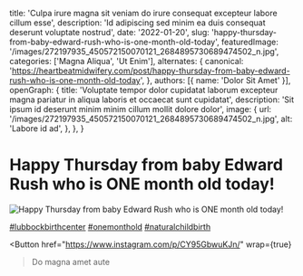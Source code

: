   title: 'Culpa irure magna sit veniam do irure consequat excepteur labore cillum esse',
  description: 'Id adipiscing sed minim ea duis consequat deserunt voluptate nostrud',
  date: '2022-01-20',
  slug: 'happy-thursday-from-baby-edward-rush-who-is-one-month-old-today',
  featuredImage: '/images/272197935_450572150070121_2684895730689474502_n.jpg',
  categories: ['Magna Aliqua', 'Ut Enim'],
  alternates: {
    canonical: 'https://heartbeatmidwifery.com/post/happy-thursday-from-baby-edward-rush-who-is-one-month-old-today',
  },
  authors: [{ name: 'Dolor Sit Amet' }],
  openGraph: {
    title: 'Voluptate tempor dolor cupidatat laborum excepteur magna pariatur in aliqua laboris et occaecat sunt cupidatat',
    description: 'Sit ipsum id deserunt minim minim cillum mollit dolore dolor',
    image: {
      url: '/images/272197935_450572150070121_2684895730689474502_n.jpg',
      alt: 'Labore id ad',
    },
  },
}


# Happy Thursday from baby Edward Rush who is ONE month old today!

<Image
  src="/images/272197935_450572150070121_2684895730689474502_n.jpg"
  size="large"
  wrap={true}
  alt="Happy Thursday from baby Edward Rush who is ONE month old today!"
/>

[#lubbockbirthcenter](https://www.instagram.com/explore/tags/lubbockbirthcenter/) [#onemonthold](https://www.instagram.com/explore/tags/onemonthold/) [#naturalchildbirth](https://www.instagram.com/explore/tags/naturalchildbirth/)

<Button
  href="https://www.instagram.com/p/CY95GbwuKJn/"
  wrap={true}
>Do magna amet aute</Button>
